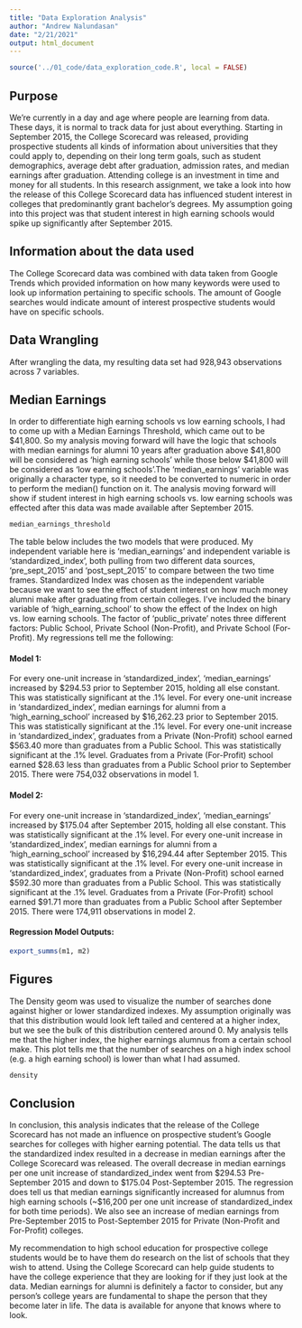 ```yaml
---
title: "Data Exploration Analysis"
author: "Andrew Nalundasan"
date: "2/21/2021"
output: html_document
---
```


```r
source('../01_code/data_exploration_code.R', local = FALSE)
```

## Purpose
We're currently in a day and age where people are learning from data. These days, it is normal to track data for just about everything. Starting in September 2015, the College Scorecard was released, providing prospective students all kinds of information about universities that they could apply to, depending on their long term goals, such as student demographics, average debt after graduation, admission rates, and median earnings after graduation. Attending college is an investment in time and money for all students. In this research assignment, we take a look into how the release of this College Scorecard data has influenced student interest in colleges that predominantly grant bachelor's degrees. My assumption going into this project was that student interest in high earning schools would spike up significantly after September 2015. 

## Information about the data used
The College Scorecard data was combined with data taken from Google Trends which provided information on how many keywords were used to look up information pertaining to specific schools. The amount of Google searches would indicate amount of interest prospective students would have on specific schools. 

## Data Wrangling
After wrangling the data, my resulting data set had 928,943 observations across 7 variables.  

## Median Earnings
In order to differentiate high earning schools vs low earning schools, I had to come up with a Median Earnings Threshold, which came out to be $41,800. So my analysis moving forward will have the logic that schools with median earnings for alumni 10 years after graduation above $41,800 will be considered as 'high earning schools' while those below $41,800 will be considered as 'low earning schools'.The 'median_earnings' variable was originally a character type, so it needed to be converted to numeric in order to perform the median() function on it.  The analysis moving forward will show if student interest in high earning schools vs. low earning schools was effected after this data was made available after September 2015. 

```r
median_earnings_threshold
```

The table below includes the two models that were produced. My independent variable here is 'median_earnings' and independent variable is 'standardized_index', both pulling from two different data sources, 'pre_sept_2015' and 'post_sept_2015' to compare between the two time frames. Standardized Index was chosen as the independent variable because we want to see the effect of student interest on how much money alumni make after graduating from certain colleges. I've included the binary variable of 'high_earning_school' to show the effect of the Index on high vs. low earning schools. The factor of 'public_private' notes three different factors: Public School, Private School (Non-Profit), and Private School (For-Profit). My regressions tell me the following: 

#### Model 1: 
For every one-unit increase in 'standardized_index', 'median_earnings' increased by $294.53 prior to September 2015, holding all else constant. This was statistically significant at the .1% level. For every one-unit increase in 'standardized_index', median earnings for alumni from a 'high_earning_school' increased by $16,262.23 prior to September 2015. This was statistically significant at the .1% level. For every one-unit increase in 'standardized_index', graduates from a Private (Non-Profit) school earned $563.40 more than graduates from a Public School. This was statistically significant at the .1% level. Graduates from a Private (For-Profit) school earned $28.63 less than graduates from a Public School prior to September 2015. There were 754,032 observations in model 1.    

#### Model 2: 
For every one-unit increase in 'standardized_index', 'median_earnings' increased by $175.04 after September 2015, holding all else constant. This was statistically significant at the .1% level. For every one-unit increase in 'standardized_index', median earnings for alumni from a 'high_earning_school' increased by $16,294.44 after September 2015. This was statistically significant at the .1% level. For every one-unit increase in 'standardized_index', graduates from a Private (Non-Profit) school earned $592.30 more than graduates from a Public School. This was statistically significant at the .1% level. Graduates from a Private (For-Profit) school earned $91.71 more than graduates from a Public School after September 2015. There were 174,911 observations in model 2.     

#### Regression Model Outputs:
```r
export_summs(m1, m2)
```


## Figures

The Density geom was used to visualize the number of searches done against higher or lower standardized indexes. My assumption originally was that this distribution would look left tailed and centered at a higher index, but we see the bulk of this distribution centered around 0. My analysis tells me that the higher index, the higher earnings alumnus from a certain school make. This plot tells me that the number of searches on a high index school (e.g. a high earning school) is lower than what I had assumed. 

```r
density
```

## Conclusion

In conclusion, this analysis indicates that the release of the College Scorecard has not made an influence on prospective student's Google searches for colleges with higher earning potential. The data tells us that the standardized index resulted in a decrease in median earnings after the College Scorecard was released. The overall decrease in median earnings per one unit increase of standardized_index went from $294.53 Pre-September 2015 and down to $175.04 Post-September 2015. The regression does tell us that median earnings significantly increased for alumnus from high earning schools (~$16,200 per one unit increase of standardized_index for both time periods). We also see an increase of median earnings from Pre-September 2015 to Post-September 2015 for  Private (Non-Profit and For-Profit) colleges. 

My recommendation to high school education for prospective college students would be to have them do research on the list of schools that they wish to attend. Using the College Scorecard can help guide students to have the college experience that they are looking for if they just look at the data. Median earnings for alumni is definitely a factor to consider, but any person's college years are fundamental to shape the person that they become later in life. The data is available for anyone that knows where to look. 
